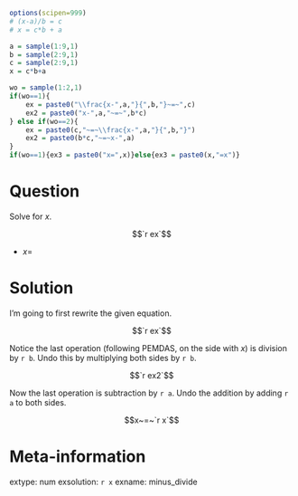 ```r
options(scipen=999)
# (x-a)/b = c
# x = c*b + a

a = sample(1:9,1)
b = sample(2:9,1)
c = sample(2:9,1)
x = c*b+a

wo = sample(1:2,1)
if(wo==1){
    ex = paste0("\\frac{x-",a,"}{",b,"}~=~",c)
    ex2 = paste0("x-",a,"~=~",b*c)
} else if(wo==2){
    ex = paste0(c,"~=~\\frac{x-",a,"}{",b,"}")
    ex2 = paste0(b*c,"~=~x-",a)
}
if(wo==1){ex3 = paste0("x=",x)}else{ex3 = paste0(x,"=x")}
```



Question
========

Solve for $x$.

$$`r ex`$$

* $x=$ 

Solution
========

I'm going to first rewrite the given equation.

$$`r ex`$$

Notice the last operation (following PEMDAS, on the side with $x$) is division by `r b`. Undo this by multiplying both sides by `r b`.

$$`r ex2`$$

Now the last operation is subtraction by `r a`. Undo the addition by adding `r a` to both sides.

$$x~=~`r x`$$

Meta-information
============
extype: num
exsolution: `r x`
exname: minus_divide
